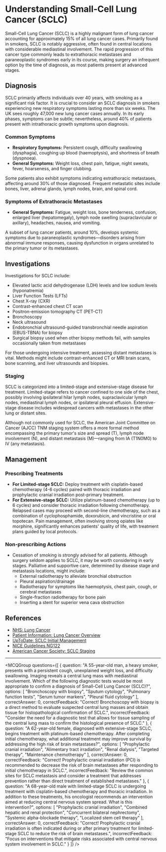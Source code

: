 
# Understanding Small-Cell Lung Cancer (SCLC)

Small-Cell Lung Cancer (SCLC) is a highly malignant form of lung cancer accounting for approximately 15% of all lung cancer cases. Primarily found in smokers, SCLC is notably aggressive, often found in central locations with considerable mediastinal involvement. The rapid progression of this cancer type commonly leads to extrathoracic metastases and paraneoplastic syndromes early in its course, making surgery an infrequent option by the time of diagnosis, as most patients present at advanced stages.

## Diagnosis

SCLC primarily affects individuals over 40 years, with smoking as a significant risk factor. It is crucial to consider an SCLC diagnosis in smokers experiencing new respiratory symptoms lasting more than six weeks. The UK sees roughly 47,000 new lung cancer cases annually. In its early phases, symptoms can be subtle; nevertheless, around 40% of patients present with intrathoracic growth symptoms upon diagnosis.

### Common Symptoms

- **Respiratory Symptoms:** Persistent cough, difficulty swallowing (dysphagia), coughing up blood (haemoptysis), and shortness of breath (dyspnoea).
- **General Symptoms:** Weight loss, chest pain, fatigue, night sweats, fever, hoarseness, and finger clubbing.

Some patients also exhibit symptoms indicating extrathoracic metastases, affecting around 30% of those diagnosed. Frequent metastatic sites include bones, liver, adrenal glands, lymph nodes, brain, and spinal cord.

### Symptoms of Extrathoracic Metastases

- **General Symptoms:** Fatigue, weight loss, bone tenderness, confusion, enlarged liver (hepatomegaly), lymph node swelling (supraclavicular or axillary), headaches, nausea, and vomiting.

A subset of lung cancer patients, around 10%, develops systemic symptoms due to paraneoplastic syndromes—disorders arising from abnormal immune responses, causing dysfunction in organs unrelated to the primary tumor or its metastases.

## Investigations

Investigations for SCLC include:

- Elevated lactic acid dehydrogenase (LDH) levels and low sodium levels (hyponatremia)
- Liver Function Tests (LFTs)
- Chest X-ray (CXR)
- Contrast-enhanced chest CT scan
- Positron-emission tomography CT (PET-CT)
- Bronchoscopy
- Neck ultrasound
- Endobronchial ultrasound-guided transbronchial needle aspiration (EBUS-TBNA) for biopsy
- Surgical biopsy used when other biopsy methods fail, with samples occasionally taken from metastases

For those undergoing intensive treatment, assessing distant metastases is vital. Methods might include contrast-enhanced CT or MRI brain scans, bone scanning, and liver ultrasounds and biopsies.

### Staging

SCLC is categorized into a limited-stage and extensive-stage disease for treatment. Limited-stage refers to cancer confined to one side of the chest, possibly involving ipsilateral hilar lymph nodes, supraclavicular lymph nodes, mediastinal lymph nodes, or ipsilateral pleural effusion. Extensive-stage disease includes widespread cancers with metastases in the other lung or distant sites.

Although not commonly used for SCLC, the American Joint Committee on Cancer (AJCC) TNM staging system offers a more formal method encompassing the primary tumor's size and spread (T), lymph node involvement (N), and distant metastasis (M)—ranging from IA (T1N0M0) to IV (any metastasis).

## Management

### Prescribing Treatments

- **For Limited-stage SCLC:** Deploy treatment with cisplatin-based chemotherapy (4-6 cycles) paired with thoracic irradiation and prophylactic cranial irradiation post-primary treatment.
- **For Extensive-stage SCLC:** Utilize platinum-based chemotherapy (up to 6 cycles) and consider thoracic irradiation following chemotherapy. Relapsed cases may proceed with second-line chemotherapy, such as a combination of cyclophosphamide, doxorubicin, and vincristine or oral topotecan. Pain management, often involving strong opiates like morphine, significantly enhances patients' quality of life, with treatment plans guided by local protocols.

### Non-prescribing Actions

- Cessation of smoking is strongly advised for all patients. Although surgery seldom applies to SCLC, it may be worth considering in early stages. Palliative and supportive care, determined by disease stage and metastasis locations, might include:
    - External radiotherapy to alleviate bronchial obstruction
    - Pleural aspiration/drainage
    - Radiotherapy for symptoms like haemoptysis, chest pain, cough, or cerebral metastases
    - Single-fraction radiotherapy for bone pain
    - Inserting a stent for superior vena cava obstruction

## References

- [NHS: Lung Cancer](https://www.nhs.uk/conditions/lung-cancer/)
- [Patient Information: Lung Cancer Overview](https://patient.info/doctor/lung-cancer-pro#nav-1)
- [UpToDate: SCLC Initial Management](https://www.uptodate.com/contents/extensive-stage-small-cell-lung-cancer-initial-management?search=small-cell-lung-cancer&source=search_result&selectedTitle=1~150&usage_type=default&display_rank=1)
- [NICE Guidelines NG122](https://www.nice.org.uk/guidance/ng122/chapter/Recommendations)
- [American Cancer Society: SCLC Staging](https://www.cancer.org/cancer/lung-cancer/detection-diagnosis-staging/staging-sclc.html)

---

<MCQGroup questions={[
  {
    question: "A 55-year-old man, a heavy smoker, presents with a persistent cough, unexplained weight loss, and difficulty swallowing. Imaging reveals a central lung mass with mediastinal involvement. Which of the following diagnostic tests would be most appropriate to confirm a diagnosis of Small-Cell Lung Cancer (SCLC)?",
    options: [
      "Bronchoscopy with biopsy",
      "Sputum cytology",
      "Pulmonary function tests",
      "Serum tumor markers",
      "Pleural fluid cytology"
    ],
    correctAnswer: 0,
    correctFeedback: "Correct! Bronchoscopy with biopsy is a direct method to evaluate suspected central lung masses and obtain tissue for histopathological confirmation of SCLC.",
    incorrectFeedback: "Consider the need for a diagnostic test that allows for tissue sampling of the central lung mass to confirm the histological presence of SCLC."
  },
  {
    question: "A 62-year-old female, diagnosed with extensive-stage SCLC, begins treatment with platinum-based chemotherapy. After completing initial chemotherapy, what additional treatment may improve survival by addressing the high risk of brain metastases?",
    options: [
      "Prophylactic cranial irradiation",
      "Alimentary tract irradiation",
      "Renal dialysis",
      "Targeted therapy",
      "Maintenance chemotherapy"
    ],
    correctAnswer: 0,
    correctFeedback: "Correct! Prophylactic cranial irradiation (PCI) is recommended to decrease the risk of brain metastases after responding to initial chemotherapy in SCLC.",
    incorrectFeedback: "Review the common sites for SCLC metastasis and consider a treatment that addresses prevention rather than direct treatment of established metastases."
  },
  {
    question: "A 68-year-old male with limited-stage SCLC is undergoing treatment with cisplatin-based chemotherapy and thoracic irradiation. In addition to these treatments, his oncologist recommends an intervention aimed at reducing central nervous system spread. What is this intervention?",
    options: [
      "Prophylactic cranial irradiation",
      "Combined hepatic and renal protection",
      "Concurrent bilateral nephrectomy",
      "Systemic alpha-blockade therapy",
      "Localized stem cell therapy"
    ],
    correctAnswer: 0,
    correctFeedback: "Correct! Prophylactic cranial irradiation is often indicated during or after primary treatment for limited-stage SCLC to reduce the risk of brain metastases.",
    incorrectFeedback: "Focus on interventions that mitigate risks associated with central nervous system involvement in SCLC."
  }
]} />